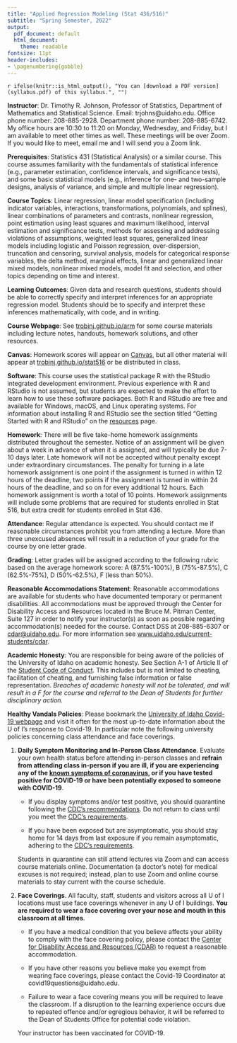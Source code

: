 ---
title: "Applied Regression Modeling (Stat 436/516)"
subtitle: "Spring Semester, 2022"
output: 
  pdf_document: default
  html_document: 
    theme: readable
fontsize: 11pt
header-includes:
- \pagenumbering{gobble}
---

`r ifelse(knitr::is_html_output(), "You can [download a PDF version](syllabus.pdf) of this syllabus.", "")`

\raggedright

**Instructor**: Dr.\ Timothy R. Johnson, Professor of Statistics, Department of Mathematics and Statistical Science. Email: trjohns@uidaho.edu. Office phone number: 208-885-2928. Department phone number: 208-885-6742. My office hours are 10:30 to 11:20 on Monday, Wednesday, and Friday, but I am available to meet other times as well. These meetings will be over Zoom. If you would like to meet, email me and I will send you a Zoom link. 

**Prerequisites**: Statistics 431 (Statistical Analysis) or a similar course. This course assumes familiarity with the fundamentals of statistical inference (e.g., parameter estimation, confidence intervals, and significance tests), and some basic statistical models (e.g., inference for one- and two-sample designs, analysis of variance, and simple and multiple linear regression).

**Course Topics**: Linear regression, linear model specification (including indicator variables, interactions, transformations, polynomials, and splines), linear combinations of parameters and contrasts, nonlinear regression, point estimation using least squares and maximum likelihood, interval estimation and significance tests, methods for assessing and addressing violations of assumptions, weighted least squares, generalized linear models including logistic and Poisson regression, over-dispersion, truncation and censoring, survival analysis, models for categorical response variables, the delta method, marginal effects, linear and generalized linear mixed models, nonlinear mixed models, model fit and selection, and other topics depending on time and interest. 

**Learning Outcomes**: Given data and research questions, students should be able to correctly specify and interpret inferences for an appropriate regression model. Students should be to specify and interpret these inferences mathematically, with code, and in writing. 

**Course Webpage**: See [trobinj.github.io/arm](https://trobinj.github.io/arm) for some course materials including lecture notes, handouts, homework solutions, and other resources. 

**Canvas**: Homework scores will appear on [Canvas](https://canvas.uidaho.edu), but all other material will appear at [trobinj.github.io/stat516](https://trobinj.github.io/stat516) or be distributed in class.

**Software**: This course uses the statistical package R with the RStudio integrated development environment. Previous experience with R and RStudio is not assumed, but students are expected to make the effort to learn how to use these software packages. Both R and RStudio are free and available for Windows, macOS, and Linux operating systems. For information about installing R and RStudio see the section titled "Getting Started with R and RStudio" on the [resources](resources.html) page.  

**Homework**: There will be five take-home homework assignments distributed throughout the semester. Notice of an assignment will be given about a week in advance of when it is assigned, and will typically be due 7-10 days later. Late homework will not be accepted without penalty except under extraordinary circumstances. The penalty for turning in a late homework assignment is one point if the assignment is turned in within 12 hours of the deadline, two points if the assignment is turned in within 24 hours of the deadline, and so on for every additional 12 hours. Each homework assignment is worth a total of 10 points. Homework assignments will include some problems that are required for students enrolled in Stat 516, but extra credit for students enrolled in Stat 436. 

**Attendance**: Regular attendance is expected. You should contact me if reasonable circumstances prohibit you from attending a lecture. More than three unexcused absences will result in a reduction of your grade for the course by one letter grade. 

**Grading**: Letter grades will be assigned according to the following rubric based on the average homework score: A (87.5%-100%), B (75%-87.5%), C (62.5%-75%), D (50%-62.5%), F (less than 50%). 

**Reasonable Accommodations Statement**: Reasonable accommodations are available for students who have documented temporary or permanent disabilities. All accommodations must be approved through the Center for Disability Access and Resources located in the Bruce M. Pitman Center, Suite 127 in order to notify your instructor(s) as soon as possible regarding accommodation(s) needed for the course. Contact DSS at 208-885-6307 or [cdar@uidaho.edu](mailto:cdar@uidaho.edu). For more information see [www.uidaho.edu/current-students/cdar](http://www.uidaho.edu/current-students/cdar).

**Academic Honesty**: You are responsible for being aware of the policies of the University of Idaho on academic honesty. See Section A-1 of Article II of the [Student Code of Conduct](http://www.uidaho.edu/student-affairs/dean-of-students/student-conduct/student-code-of-conduct). This includes but is not limited to cheating, facilitation of cheating, and furnishing false information or false representation. *Breaches of academic honesty will not be tolerated, and will result in a F for the course and referral to the Dean of Students for further disciplinary action.* 

**Healthy Vandals Policies**: Please bookmark the [University of Idaho Covid-19 webpage](https://www.uidaho.edu/vandal-health-clinic/coronavirus) and visit it often for the most up-to-date information about the U of I’s response to Covid-19. In particular note the following university policies concerning class attendance and face coverings. 

1. **Daily Symptom Monitoring and In-Person Class Attendance**. Evaluate your own health status before attending in-person classes and **refrain from attending class in-person if you are ill, if you are experiencing any of the [known symptoms of coronavirus](https://www.cdc.gov/coronavirus/2019-ncov/symptoms-testing/symptoms.html), or if you have tested positive for COVID-19 or have been potentially exposed to someone with COVID-19**. 

    +	If you display symptoms and/or test positive, you should quarantine following the [CDC's recommendations](https://www.cdc.gov/coronavirus/2019-ncov/if-you-are-sick/steps-when-sick.html). Do not return to class until you meet the [CDC's requirements](https://www.cdc.gov/coronavirus/2019-ncov/if-you-are-sick/end-home-isolation.html?CDC_AA_refVal=https%3A%2F%2Fwww.cdc.gov%2Fcoronavirus%2F2019-ncov%2Fprevent-getting-sick%2Fwhen-its-safe.html).  

    +	If you have been exposed but are asymptomatic, you should stay home for 14 days from last exposure if you remain asymptomatic, adhering to the [CDC's requirements](https://www.cdc.gov/coronavirus/2019-ncov/if-you-are-sick/end-home-isolation.html?CDC_AA_refVal=https%3A%2F%2Fwww.cdc.gov%2Fcoronavirus%2F2019-ncov%2Fprevent-getting-sick%2Fwhen-its-safe.html). 
    
    Students in quarantine can still attend lectures via Zoom and can access course materials online. Documentation (a doctor's note) for medical excuses is not required; instead, plan to use Zoom and online course materials to stay current with the course schedule. 

2. **Face Coverings**. All faculty, staff, students and visitors across all U of I locations must use face coverings whenever in any U of I buildings. **You are required to wear a face covering over your nose and mouth in this classroom at all times**. 

    + If you have a medical condition that you believe affects your ability to comply with the face covering policy, please contact the [Center for Disability Access and Resources (CDAR)](https://www.uidaho.edu/current-students/cdar/covid-19) to request a reasonable accommodation.
    
    + If you have other reasons you believe make you exempt from wearing face coverings, please contact the Covid-19 Coordinator at covid19questions@uidaho.edu. 
    + Failure to wear a face covering means you will be required to leave the classroom. If a disruption to the learning experience occurs due to repeated offence and/or egregious behavior, it will be referred to the Dean of Students Office for potential code violation. 

   Your instructor has been vaccinated for COVID-19. 



